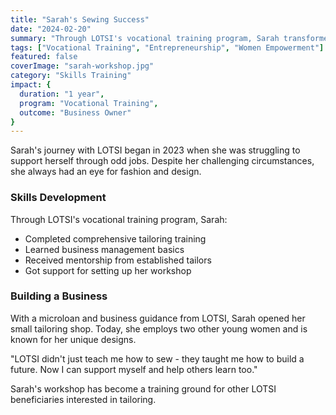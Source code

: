 ```yaml
---
title: "Sarah's Sewing Success"
date: "2024-02-20"
summary: "Through LOTSI's vocational training program, Sarah transformed her natural creativity into a thriving tailoring business."
tags: ["Vocational Training", "Entrepreneurship", "Women Empowerment"]
featured: false
coverImage: "sarah-workshop.jpg"
category: "Skills Training"
impact: {
  duration: "1 year",
  program: "Vocational Training",
  outcome: "Business Owner"
}
---
```


<CustomImage src='sarah-workshop.jpg' alt='Sarah in her new workshop'/>

Sarah's journey with LOTSI began in 2023 when she was struggling to support herself through odd jobs. Despite her challenging circumstances, she always had an eye for fashion and design.

### Skills Development

Through LOTSI's vocational training program, Sarah:
- Completed comprehensive tailoring training
- Learned business management basics
- Received mentorship from established tailors
- Got support for setting up her workshop

### Building a Business

With a microloan and business guidance from LOTSI, Sarah opened her small tailoring shop. Today, she employs two other young women and is known for her unique designs.

<Quote>
"LOTSI didn't just teach me how to sew - they taught me how to build a future. Now I can support myself and help others learn too."
</Quote>

Sarah's workshop has become a training ground for other LOTSI beneficiaries interested in tailoring.